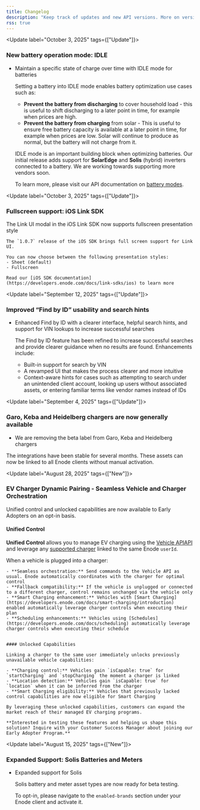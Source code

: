 ```yaml
---
title: Changelog
description: "Keep track of updates and new API versions. More on versioning [here](https://developers.enode.com/api/reference#versioning)."
rss: true
---
```


<Update label="October 3, 2025" tags={["Update"]}>

### New battery operation mode: IDLE

- Maintain a specific state of charge over time with IDLE mode for batteries

	Setting a battery into IDLE mode enables battery optimization use cases such as:

	- **Prevent the battery from discharging** to cover household load - this is useful to shift discharging to a later point in time, for example when prices are high.
	- **Prevent the battery from charging** from solar - This is useful to ensure free battery capacity is available at a later point in time, for example when prices are low. Solar will continue to produce as normal, but the battery will not charge from it.

	IDLE mode is an important building block when optimizing batteries. Our initial release adds support for **SolarEdge** and **Solis** (hybrid) inverters connected to a battery. We are working towards supporting more vendors soon.

	To learn more, please visit our API documentation on [battery modes](https://developers.enode.com/api/capabilities/battery#operation-modes).

</Update>

<Update label="October 3, 2025" tags={["Update"]}>

### Fullscreen support: iOS Link SDK

The Link UI modal in the iOS Link SDK now supports fullscreen presentation style

	The `1.0.7` release of the iOS SDK brings full screen support for Link UI.

	You can now choose between the following presentation styles:
	- Sheet (default)
	- Fullscreen

	Read our [iOS SDK documentation](https://developers.enode.com/docs/link-sdks/ios) to learn more
</Update>

<Update label="September 12, 2025" tags={["Update"]}>

### Improved “Find by ID” usability and search hints

- Enhanced Find by ID with a clearer interface, helpful search hints, and support for VIN lookups to increase successful searches

	The Find by ID feature has been refined to increase successful searches and provide clearer guidance when no results are found. Enhancements include:

	- Built-in support for search by VIN
	- A revamped UI that makes the process clearer and more intuitive
	- Context-aware hints for cases such as attempting to search under an unintended client account, looking up users without associated assets, or entering familiar terms like vendor names instead of IDs
</Update>


<Update label="September 4, 2025" tags={["Update"]}>

### Garo, Keba and Heidelberg chargers are now generally available

- We are removing the beta label from Garo, Keba and Heidelberg chargers

The integrations have been stable for several months. These assets can now be linked to all Enode clients without manual activation.
</Update>

<Update label="August 28, 2025" tags={["New"]}>

### EV Charger Dynamic Pairing - Seamless Vehicle and Charger Orchestration

Unified control and unlocked capabilities are now available to Early Adopters on an opt-in basis.

#### Unified Control

**Unified Control** allows you to manage EV charging using the [Vehicle APIAPI](https://developers.enode.com/api/reference#vehicles) and leverage any [supported charger](https://developers.enode.com/api/capabilities/charger) linked to the same Enode `userId`.

When a vehicle is plugged into a charger:

	- **Seamless orchestration:** Send commands to the Vehicle API as usual. Enode automatically coordinates with the charger for optimal control
	- **Fallback compatibility:** If the vehicle is unplugged or connected to a different charger, control remains unchanged via the vehicle only
	- **Smart Charging enhancement:** Vehicles with [Smart Charging](https://developers.enode.com/docs/smart-charging/introduction) enabled automatically leverage charger controls when executing their plan
	- **Scheduling enhancements:** Vehicles using [Schedules](https://developers.enode.com/docs/scheduling) automatically leverage charger controls when executing their schedule


	#### Unlocked Capabilities

	Linking a charger to the same user immediately unlocks previously unavailable vehicle capabilities:

	- **Charging control:** Vehicles gain `isCapable: true` for `startCharging` and `stopCharging` the moment a charger is linked
	- **Location detection:** Vehicles gain `isCapable: true` for `location` when it can be inferred from the charger
	- **Smart Charging eligibility:** Vehicles that previously lacked control capabilities are now eligible for Smart Charging

	By leveraging these unlocked capabilities, customers can expand the market reach of their managed EV charging programs.

	**Interested in testing these features and helping us shape this solution? Inquire with your Customer Success Manager about joining our Early Adopter Program.**
</Update>

<Update label="August 15, 2025" tags={["New"]}>

### Expanded Support: Solis Batteries and Meters

- Expanded support for Solis

	Solis battery and meter asset types are now ready for beta testing.

	To opt-in, please navigate to the `enabled-brands` section under your Enode client and activate it.
</Update>
